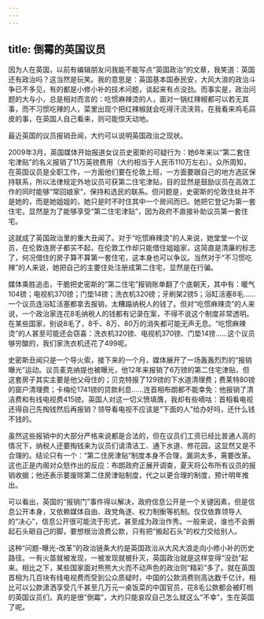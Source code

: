 ```yaml
---
---
---
```

title: 倒霉的英国议员
---







因为人在英国，以前有编辑朋友问我能不能写点“英国政治”的文章，我笑道：英国还有政治吗？这当然是玩笑。我的意思是：英国基本国泰民安，大风大浪的政治斗争已不多见，有的都是小修小补的技术问题，谈起来有点没劲。而事实是，政治问题的大与小，总是相对而言的：吃惯麻辣烫的人，面对一锅红辣椒都可以若无其事，而不习惯吃辣的人，菜里出现个把红辣椒就会吃得汗流浃背。在我看来鸡毛蒜皮的事，在英国人自己看来，则可能惊天动地。

最近英国的议员报销丑闻，大约可以说明英国政治之现状。

2009年3月，英国媒体开始报道女议员史密斯的可疑行为：她6年来以“第二套住宅津贴”的名义报销了11万英镑费用（大约相当于人民币110万左右）。众所周知，在英国议员是全职工作，一方面他们要在伦敦上班，一方面要跟自己的地方选区保持联系，所以法律规定外地议员可获第二住宅津贴，目的显然是鼓励议员在高效工作的同时能够“常回娘家”，保持和选民的联系。但问题是，史密斯的伦敦住处并不是她的，而是她姐姐的，她只是时不时住其中一个房间而已。她把它登记为第一套住宅，显然是为了能够享受“第二住宅津贴”，因为政府不直接补助议员第一套住宅。

这就成了英国政治里的重大丑闻了。对于“吃惯麻辣烫”的人来说，她堂堂一个议员，在伦敦连房子都买不起，在伦敦工作却只能借住姐姐家，这简直是清廉的标志了，何况借住的房子算不算第一套住宅，这本身也可以争议。当然对于“不习惯吃辣”的人来说，她把自己的主要住处注册成第二住宅，显然是在行骗。

媒体乘胜追击，干脆把史密斯的“第二住宅”报销账单翻了个底朝天，其中有：暖气104镑；电视机370镑；门垫14镑；洗衣机320镑；牙刷架2镑5；浴缸活塞8毛……一个议员连浴缸活塞都拿去报销，太糟蹋纳税人的钱了。但对“吃惯麻辣烫”的人来说，一个政治家连花8毛纳税人的钱都有记录在案，不得不说这个制度非常透明。在某些国家，别说8毛了，8千、8万、80万的消失都可能无声无息。“吃惯麻辣烫”的人甚至可能还会窃喜：洗衣机320镑、电视机370镑、门垫14镑……这个议员够穷酸的，我们家洗衣机还花了499呢。

史密斯丑闻只是一个导火索，接下来的一个月，媒体展开了一场轰轰烈烈的“报销曝光”运动。议员麦克纳提也被曝光，他12年来报销了6万镑的第二住宅津贴，但这套房子其实主要是他父母住的；贝克特报了129镑的下水道清理费；费莱特80镑的窗户清理费；卡梅伦1741镑的贷款利息……连首相布朗都不能幸免：他报销了清洁费和有线电视费415镑。英国人对这一切义愤填膺，我却有些嘀咕：首相看电视还得自己先掏钱然后再报销？领导看电视不应该是“下面的人”给办好吗，还什么钱不钱的。

虽然这些报销中的大部分严格来说都是合法的，但在议员们工资已经比普通人高的情况下，纳税人还要掏钱来为议员们请清洁工、通下水道、修花园，这显然又是不合理的。结论只有一个：“第二住房津贴”制度本身不合理，漏洞太多，需要改革。这也正是内阁对众怒作出的反应：布朗政府正展开调查，夏天将公布所有议员的报销收据；他还表示要废除第二住房津贴制度，代之以更合理的制度，预计明年推出。

可以看出，英国的“报销门”事件得以解决，政府信息公开是一个关键因素，但是信息公开本身，又依赖媒体自由、政党角逐、权力制衡等机制。仅仅依靠领导人的“决心”，信息公开很可能流于形式，甚至成为政治作秀。一般来说，谁也不会搬起石头砸自己的脚，要想根治浪费公款，只有把“搬起石头”的权力交给别人。

这种“问题-曝光-改革”的政治链条大约是英国政治从大风大浪走向小修小补的历史路径。一有火苗就被发现，一被发现就被扑灭，英国政治就是这样变得“没劲”起来。相比之下，某些国家面对熊熊大火而不动声色的政治则“精彩”多了。就在英国首相为几百块有线电视费而受到公众质疑时，中国的公款消费则高达数千亿计。相比可以公款潇洒享受几千甚至几万元一桌饭菜的中国官员，花8毛公款都会被盯梢的英国议员们，真的是很“倒霉”，大约只能哀叹自己怎么就这么“不幸”，生在英国了呢。